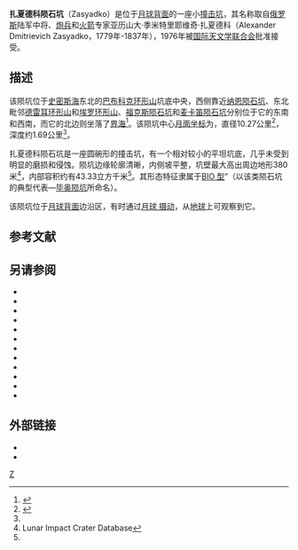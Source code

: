 {{lunar crater data|
 image=Zasyadko crater.jpg|
 caption=1972年[[阿波罗16号|阿波罗16号]]拍摄的图像|
 latitude=3.96|
 N_or_S=N|
 longitude=94.19|
 E_or_W=E|
 diameter=10.27公里|
 depth=1.69公里|
 colong=266|
 eponym=亚历山大·季·扎夏德科
}}

'''扎夏德科陨石坑'''（Zasyadko）是位于[[月球背面|月球背面]]的一座小[[撞击坑|撞击坑]]，其名称取自[[俄罗斯|俄罗斯]]陆军中将、[[炮兵|炮兵]]和[[火箭|火箭]]专家亚历山大·季米特里耶维奇·扎夏德科（Alexander Dmitrievich Zasyadko，1779年-1837年），1976年被[[国际天文学联合会|国际天文学联合会]]批准接受。

==描述==  
该陨坑位于[[史密斯海|史密斯海]]东北的[[巴布科克环形山|巴布科克环形山]]坑底中央，西侧靠近[[纳恩陨石坑|纳恩陨石坑]]、东北毗邻[[德雷耳环形山|德雷耳环形山]]和[[埃罗环形山|埃罗环形山]]、[[福克斯陨石坑|福克斯陨石坑]]和[[麦卡笛陨石坑|麦卡笛陨石坑]]分别位于它的东南和西南，而它的北边则坐落了[[界海|界海]]<ref>{{Cite web |url=http://planetarynames.wr.usgs.gov/images/Lunar/lac_64_lo.pdf |title=Crater Zasyadko on the map LAC-64. |accessdate=2017-02-02 |archive-date=2013-02-20 |archive-url=https://web.archive.org/web/20130220184538/http://planetarynames.wr.usgs.gov/images/Lunar/lac_64_lo.pdf |dead-url=no }}</ref>。该陨坑中心[[月面坐标|月面坐标]]为{{Coord|3.96|N|94.19|E|globe:Moon|nogoogle=1|noosm=1}}，直径10.27公里<ref name="IAU">{{Cite web |url=http://planetarynames.wr.usgs.gov/Feature/6591 |title=Directory of the International Astronomical Union |accessdate=2017-02-02 |archive-date=2017-02-03 |archive-url=https://web.archive.org/web/20170203163512/https://planetarynames.wr.usgs.gov/Feature/6591 |dead-url=no }}</ref>，深度约1.69公里<ref name="LICD"/>。

扎夏德科陨石坑是一座圆碗形的撞击坑，有一个相对较小的平坦坑底，几乎未受到明显的磨损和侵蚀。陨坑边缘轮廓清晰，内侧坡平整，坑壁最大高出周边地形380米<ref name=LICD>Lunar Impact Crater Database</ref>，内部容积约有43.33立方千米<ref name="LICD"/>。其形态特征隶属于[[月球陨石坑#陨石坑分类|BIO 型]]”（以该类陨石坑的典型代表—[[毕奥陨坑|毕奥陨坑]]所命名）。

该陨坑位于[[月球背面|月球背面]]边沿区，有时通过[[天平动|月球 摄动]]，从[[地球|地球]]上可观察到它。

==参考文献==
{{Reflist}}

==另请参阅==
{{refbegin}}
* {{cite book
  | last1 = Andersson
  | first1 = L. E.
  | last2 = Whitaker
  | first2 = E. A.
  | authorlink2 = Ewen Whitaker
  | date = 1982
  | title = [[NASA|NASA]] Catalogue of Lunar Nomenclature
  | publisher = NASA RP-1097
  | ref = harv
  }}
* {{cite web
  | last = Blue
  | first = Jennifer
  | date = July 25, 2007
  | title = Gazetteer of Planetary Nomenclature
  | publisher = [[United_States_Geological_Survey|USGS]]
  | url = http://planetarynames.wr.usgs.gov/
  | accessdate = 2007-08-05
  | ref = harv
  | archive-date = 2012-04-08
  | archive-url = https://www.webcitation.org/66mXDr4G9?url=http://planetarynames.wr.usgs.gov/
  | dead-url = no
  }}
* {{cite book
  | last1 = Bussey
  | first1 = B.
  | authorlink1 = Ben Bussey
  | last2 = Spudis
  | first2 = P.
  | authorlink2 = Paul Spudis
  | date = 2004
  | title = The Clementine Atlas of the Moon
  | publisher = Cambridge University Press
  | location = New York
  | isbn = 978-0-521-81528-4
  | ref = harv
  }}
* {{cite book
  | last1 = Cocks
  | first1 = Elijah E.
  | last2 = Cocks
  | first2 = Josiah C.
  | date = 1995
  | title = Who's Who on the Moon: A Biographical Dictionary of Lunar Nomenclature
  | url = https://archive.org/details/isbn_9780936389271
  | publisher = Tudor Publishers
  | isbn = 978-0-936389-27-1
  | ref = harv
  }}
* {{cite web
  | last = McDowell
  | first = Jonathan
  | date = July 15, 2007
  | url = http://host.planet4589.org/astro/lunar/
  | title = Lunar Nomenclature
  | publisher = Jonathan's Space Report
  | accessdate = 2007-10-24
  | ref = harv
  | archive-date = 2012-05-26
  | archive-url = https://www.webcitation.org/67wcYNfK3?url=http://host.planet4589.org/astro/lunar/
  | dead-url = no
  }}
* {{cite journal| last1 = Menzel| first1 = D. H.| last2 = Minnaert| first2 = M.| last3 = Levin| first3 = B.| last4 = Dollfus| first4 = A.| last5 = Bell| first5 = B.| title = Report on Lunar Nomenclature by the Working Group of Commission 17 of the IAU| doi = 10.1007/BF00171763| journal = Space Science Reviews| volume = 12| issue = 2| pages = 136–186| date = 1971| bibcode = 1971SSRv...12..136M| ref = harv}}
* {{cite book
  | first = Patrick
  | last = Moore
  | authorlink = Patrick Moore
  | date = 2001
  | title = On the Moon
  | url = https://archive.org/details/patrickmooreonmo00patr
  | publisher = Sterling Publishing Co.
  | isbn = 978-0-304-35469-6
  | ref = harv
  }}
* {{cite book
  | first = Fred W.
  | last = Price
  | date = 1988
  | title = The Moon Observer's Handbook
  | publisher = Cambridge University Press
  | isbn = 978-0-521-33500-3
  | ref = harv
  }}
* {{cite book
  | last = Rükl
  | first = Antonín
  | authorlink = Antonín Rükl
  | date = 1990
  | title = Atlas of the Moon
  | publisher = Kalmbach Books
  | isbn = 978-0-913135-17-4
  | ref = harv
  }}
* {{cite book
  | last = Webb
  | first = Rev. T. W.
  | authorlink = Thomas William Webb
  | date = 1962
  | title = Celestial Objects for Common Telescopes
  | url = https://archive.org/details/celestialobjects00webb
  | edition = 6th revised
  | publisher = Dover
  | isbn = 978-0-486-20917-3
  | ref = harv
  }}
* {{cite book
  | first = Ewen A.
  | last = Whitaker
  | authorlink = Ewen Whitaker
  | date = 1999
  | title = Mapping and Naming the Moon
  | publisher = Cambridge University Press
  | isbn = 978-0-521-62248-6
  | ref = harv
  }}
* {{cite book
  | first = Peter T.
  | last = Wlasuk
  | date = 2000
  | title = Observing the Moon
  | publisher = Springer
  | isbn = 978-1-85233-193-1
  | ref = harv
 }}
{{refend}}

==外部链接==
* {{cite web
 |url          = http://planetarynames.wr.usgs.gov/Feature/6706
 |title        = 扎夏德科陨石坑
 |publisher    = 国际天文联合会(IAU)行星系统命名工作小组(WGPSN)
 |date         = 2010-10-18
 |work         = 已命名行星地名索引
 |accessdate   = 2014-02-18
 |archive-date = 2013-12-04
 |archive-url  = https://archive.is/20131204120437/http://planetarynames.wr.usgs.gov/Feature/6706?__fsk=303444683
 |dead-url     = no
}}
* {{cite web
 |url         = https://the-moon.wikispaces.com/Zasyadko
 |title         = 扎夏德科陨石坑
 |publisher         = 维基月球
 |accessdate         = 2014-02-18
 |archive-date         = 2013-12-04
 |archive-url         = https://archive.today/20131204120340/http://the-moon.wikispaces.com/Zasyadko
 |dead-url         = no
 }}

[[Category:月球环形山|Z]]
{{月球環形山 (T-Z)}}